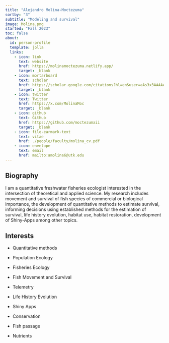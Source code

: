 ```yaml
---
title: "Alejandro Molina-Moctezuma"
sortby: "3"
subtitle: "Modeling and survival"
image: Molina.png
started: "Fall 2023"
toc: false
about:
  id: person-profile
  template: jolla
  links:
    - icon: link
      text: website
      href: https://molinamoctezuma.netlify.app/
      target: _blank
    - icon: mortarboard
      text: scholar
      href: https://scholar.google.com/citations?hl=en&user=aAs3x3AAAAAJ
      target: _blank
    - icon: twitter
      text: Twitter
      href: https://x.com/MolinaMoc
      target: _blank
    - icon: github
      text: Github
      href: https://github.com/moctezumaii
      target: _blank
    - icon: file-earmark-text
      text: vitae
      href: ./people/faculty/molina_cv.pdf
    - icon: envelope
      text: email
      href: mailto:amolina6@utk.edu
---
```


::: {#person-profile}
:::

## Biography

I am a quantitative freshwater fisheries ecologist interested in the intersection of theoretical and applied science. My research includes movement and survival of fish species of commercial or biological importance, the development of quantitative methods to estimate survival, informing decisions using established methods for the estimation of survival, life history evolution, habitat use, habitat restoration, development of Shiny-Apps among other topics.

## Interests

-   Quantitative methods

-   Population Ecology

-   Fisheries Ecology

-   Fish Movement and Survival

-   Telemetry

-   Life History Evolution

-   Shiny Apps

-   Conservation

-   Fish passage

-   Nutrients
